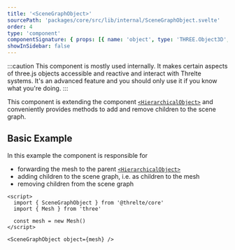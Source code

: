 ```yaml
---
title: '<SceneGraphObject>'
sourcePath: 'packages/core/src/lib/internal/SceneGraphObject.svelte'
order: 4
type: 'component'
componentSignature: { props: [{ name: 'object', type: 'THREE.Object3D', required: true }] }
showInSidebar: false
---
```


:::caution
This component is mostly used internally. It makes certain aspects of three.js objects accessible
and reactive and interact with Threlte systems. It's an advanced feature and you should only use
it if you know what you're doing.
:::

This component is extending the component [`<HierarchicalObject>`](/reference/core/hierarchical-object) and conveniently provides methods to add and remove children to the scene graph.

## Basic Example

In this example the component is responsible for

- forwarding the mesh to the parent [`<HierarchicalObject>`](/reference/core/hierarchical-object)
- adding children to the scene graph, i.e. as children to the mesh
- removing children from the scene graph

```svelte
<script>
  import { SceneGraphObject } from '@threlte/core'
  import { Mesh } from 'three'

  const mesh = new Mesh()
</script>

<SceneGraphObject object={mesh} />
```
